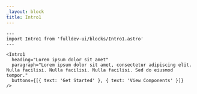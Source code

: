 ```yaml
---
_layout: block
title: Intro1
---
```


```astro live
---
import Intro1 from 'fulldev-ui/blocks/Intro1.astro'
---

<Intro1
  heading="Lorem ipsum dolor sit amet"
  paragraph="Lorem ipsum dolor sit amet, consectetur adipiscing elit. Nulla facilisi. Nulla facilisi. Nulla facilisi. Sed do eiusmod tempor."
  buttons={[{ text: 'Get Started' }, { text: 'View Components' }]}
/>
```
